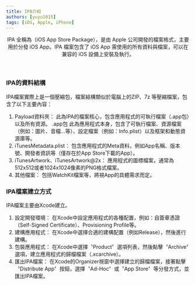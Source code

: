 ```yaml
---
title: IPA介紹
authors: [yuyu1015]
tags: [iOS, Apple, iPhone]
---
```


<header>
  <span>
    IPA 全稱為（iOS App Store Package），是由 Apple
    公司開發的檔案格式，主要用於分發 iOS App。IPA 檔案包含了 iOS App
    需使用的所有資料與檔案，可以在兼容的 iOS 設備上安裝及執行。
  </span>
</header>

<div>
  <h3>IPA的資料結構</h3>
  <span>
    IPA檔案實際上是一個壓縮包，檔案結構類似於電腦上的ZIP、7z
    等壓縮檔案，包含了以下主要內容：
  </span>
  <ol>
    <li>
      <span>Payload資料夾：</span>
      <span className="IPA_description">
        此為IPA的檔案核心，包含應用程式的可執行檔案（.app包）以及所有資源。
      </span>
      <span className="IPA_app_package">.app包</span>
      <span>
        此為應用程式本身，包含了可執行檔案、資源檔案（例如：圖片、音檔…等）、設定檔案（例如：Info.plist）以及框架和動態資源庫等。
      </span>
    </li>
    <li>
      <span>iTunesMetadata.plist：</span>
      <span className="IPA_description">
        包含應用程式的Meta資料，例如App名稱、版本號、開發者資訊等（僅存在於App
        Store下載的App）。
      </span>
    </li>
    <li>
      <span>iTunesArtwork、iTunesArtwork@2x：</span>
      <span className="IPA_description">
        應用程式的圖標檔案，通常為512x512或者1024x1024像素的PNG格式檔案。
      </span>
    </li>
    <li>
      <span>其他檔案：</span>
      <span className="IPA_description">
        包括WatchKit檔案等，將視App的具體需求而定。
      </span>
    </li>
  </ol>
</div>

<div>
  <h3>IPA檔案建立方式</h3>
  <span>IPA檔案主要由Xcode建立。</span>
  <ol>
    <li>
      <span>設定開發環境：</span>
      <span className="IPA_description">
        在Xcode中設定應用程式的各種配置，例如：自簽章憑證（Self-Signed
        Certificate）、Provisioning Profile等。
      </span>
    </li>
    <li>
      <span>建構應用程式：</span>
      <span className="IPA_description">
        在Xcode中選擇合適的建構配置（例如Release），然後進行建構。
      </span>
    </li>
    <li>
      <span>包裝應用程式：</span>
      <span className="IPA_description">
        在Xcode中選擇〝Product〞選項列表，然後點擊〝Archive〞選項，建立應用程式的歸檔檔案（.xcarchive）。
      </span>
    </li>
    <li>
      <span>匯出IPA檔案：</span>
      <span className="IPA_description">
        在Xcode的Organizer視窗中選擇建立的歸檔檔案，接著點擊〝Distribute
        App〞按鈕，選擇〝Ad-Hoc〞或〝App Store〞等分發方式，並匯出IPA檔案。
      </span>
    </li>
  </ol>
</div>
